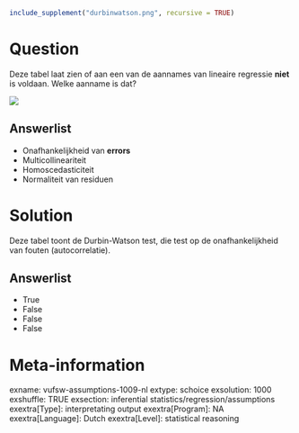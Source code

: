 ```r
include_supplement("durbinwatson.png", recursive = TRUE)
```

Question
========
Deze tabel laat zien of aan een van de aannames van lineaire regressie **niet** is voldaan. Welke aanname is dat?  
  
![](durbinwatson.png)

Answerlist
----------
* Onafhankelijkheid van **errors**
* Multicollineariteit
* Homoscedasticiteit
* Normaliteit van residuen

Solution
========
Deze tabel toont de Durbin-Watson test, die test op de onafhankelijkheid van fouten (autocorrelatie).

Answerlist
----------
* True
* False
* False
* False

Meta-information
================
exname: vufsw-assumptions-1009-nl
extype: schoice
exsolution: 1000
exshuffle: TRUE
exsection: inferential statistics/regression/assumptions
exextra[Type]: interpretating output
exextra[Program]: NA
exextra[Language]: Dutch
exextra[Level]: statistical reasoning

